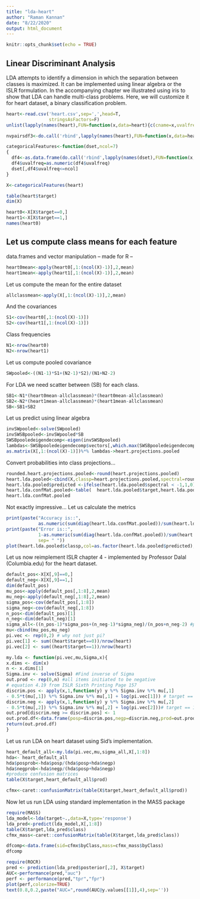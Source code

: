 ```yaml
---
title: "lda-heart"
author: "Raman Kannan"
date: "8/22/2020"
output: html_document
---
```


```r
knitr::opts_chunk$set(echo = TRUE)
```

## Linear Discriminant Analysis

LDA attempts to identify a dimension in which the separation between classes is maximized. It can be implemented using linear algebra or the ISLR formulation. In the accompanying chapter we illustrated using iris to show that LDA can handle multi-class problems. Here, we will customize it for heart dataset, a binary classification problem.


```r
heart<-read.csv('heart.csv',sep=',',head=T,
                stringsAsFactors=F)
unlist(lapply(names(heart),FUN=function(x,data=heart){c(cname=x,uvalfreq=length(unique(data[[x]])))}))

nvpairsdf3<-do.call('rbind',lapply(names(heart),FUN=function(x,data=heart){c(cname=x,uvalfreq=length(unique(data[[x]])))}))

categoricalFeatures<-function(dset,ncol=7)
{
  df4<-as.data.frame(do.call('rbind',lapply(names(dset),FUN=function(x,data=dset){c(cname=x,uvalfreq=length(unique(data[[x]])))})))
  df4$uvalfreq=as.numeric(df4$uvalfreq)
  dset[,df4$uvalfreq<=ncol]
}

X<-categoricalFeatures(heart)

table(heart$target)
dim(X)

heart0<-X[X$target==0,]
heart1<-X[X$target==1,]
names(heart0)
```

## Let us compute class means for each feature

data.frames and vector manipulation -- made for R --

```r
heart0mean<-apply(heart0[,1:(ncol(X)-1)],2,mean)
heart1mean<-apply(heart1[,1:(ncol(X)-1)],2,mean)
```

Let us compute the mean for the entire dataset
```r
allclassmean<-apply(X[,1:(ncol(X)-1)],2,mean)
```
And the covariances
```r
S1<-cov(heart0[,1:(ncol(X)-1)])
S2<-cov(heart1[,1:(ncol(X)-1)])
```
Class frequencies
```r
N1<-nrow(heart0)
N2<-nrow(heart1)
```
Let us compute pooled covariance
```r
SWpooled<-((N1-1)*S1+(N2-1)*S2)/(N1+N2-2)
```
For LDA we need scatter between (SB) for each class.
```r
SB1<-N1*(heart0mean-allclassmean)*(heart0mean-allclassmean)
SB2<-N2*(heart1mean-allclassmean)*(heart1mean-allclassmean)
SB<-SB1+SB2
```
Let us predict using linear algebra
```r
invSWpooled<-solve(SWpooled)
invSWSBpooled<-invSWpooled*SB
SWSBpooledeigendecomp<-eigen(invSWSBpooled)
lambdas<-SWSBpooledeigendecomp$vectors[,which.max(SWSBpooledeigendecomp$values)]
as.matrix(X[,1:(ncol(X)-1)])%*% lambdas->heart.projections.pooled

```

Convert probabilities into class projections...

```r
rounded.heart.projections.pooled<-round(heart.projections.pooled)
heart.lda.pooled<-cbind(X,classp=heart.projections.pooled,spectral=rounded.heart.projections.pooled)
heart.lda.pooled$predicted <-ifelse(heart.lda.pooled$spectral < -1,1,0)
heart.lda.confMat.pooled<-table(  heart.lda.pooled$target,heart.lda.pooled$predicted)
heart.lda.confMat.pooled
```
Not exactly impressive...
Let us calculate the metrics 
```r
print(paste("Accuracy is::",
            as.numeric(sum(diag(heart.lda.confMat.pooled))/sum(heart.lda.confMat.pooled)),sep= " "))
print(paste("Error is::",
            1-as.numeric(sum(diag(heart.lda.confMat.pooled))/sum(heart.lda.confMat.pooled)),
            sep= " "))
plot(heart.lda.pooled$classp,col=as.factor(heart.lda.pooled$predicted),pch=16)
```
Let us now reimplement ISLR chapter 4 - implemented by Professor Dalal (Columbia.edu)
for the heart dataset.
```r
default_pos<-X[X[,9]==0,]
default_neg<-X[X[,9]==1,]
dim(default_pos)
mu_pos<-apply(default_pos[,1:8],2,mean)
mu_neg<-apply(default_neg[,1:8],2,mean)
sigma_pos<-cov(default_pos[,1:8])
sigma_neg<-cov(default_neg[,1:8])
n_pos<-dim(default_pos)[1]
n_neg<-dim(default_neg)[1]
sigma_all<-((n_pos-1)*sigma_pos+(n_neg-1)*sigma_neg)/(n_pos+n_neg-2) #pooled Cov matrix-
mu<-cbind(mu_pos,mu_neg)
pi.vec <- rep(0,2) # why not just pi?
pi.vec[1] <- sum((heart$target==0))/nrow(heart)
pi.vec[2] <- sum((heart$target==1))/nrow(heart)

my.lda <- function(pi.vec,mu,Sigma,x){
x.dims <- dim(x)
n <- x.dims[1]
Sigma.inv <- solve(Sigma) #Find inverse of Sigma
out.prod <- rep(0,n) #all items initiated to be negative
# equation 4.19 from ISLR Sixth Printing Page 157
discrim.pos <- apply(x,1,function(y) y %*% Sigma.inv %*% mu[,1]
- 0.5*t(mu[,1]) %*% Sigma.inv %*% mu[,1] + log(pi.vec[1])) # target == 0
discrim.neg <- apply(x,1,function(y) y %*% Sigma.inv %*% mu[,2]
- 0.5*t(mu[,2]) %*% Sigma.inv %*% mu[,2] + log(pi.vec[2]))# target == 1 
out.prod[discrim.neg >= discrim.pos] <- 1
out.prod.df<-data.frame(posp=discrim.pos,negp=discrim.neg,prod=out.prod)
return(out.prod.df)
}
```
Let us run LDA on heart dataset using Sid's implementation.

```r
heart_default_all<-my.lda(pi.vec,mu,sigma_all,X[,1:8])
hda<- heart_default_all
hda$posprob<-hda$posp/(hda$posp+hda$negp)
hda$negprob<-hda$negp/(hda$posp+hda$negp)
#produce confusion matrices
table(X$target,heart_default_all$prod)

cfmx<-caret::confusionMatrix(table(X$target,heart_default_all$prod))
```
Now let us run LDA using standard implementation in the MASS package
```r
require(MASS)
lda_model<-lda(target~.,data=X,type='response')
lda_pred<-predict(lda_model,X[,1:8])
table(X$target,lda_pred$class)
cfmx_mass<-caret::confusionMatrix(table(X$target,lda_pred$class))

dfcomp<-data.frame(sid=cfmx$byClass,mass=cfmx_mass$byClass)
dfcomp
```
```r
require(ROCR)
pred <- prediction(lda_pred$posterior[,2], X$target)
AUC<-performance(pred,"auc")
perf <- performance(pred,"tpr","fpr")
plot(perf,colorize=TRUE)
text(0.8,0.2,paste("AUC=",round(AUC@y.values[[1]],4),sep=''))

```
